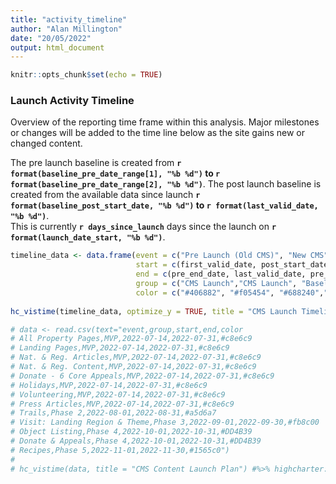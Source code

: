 ```yaml
---
title: "activity_timeline"
author: "Alan Millington"
date: "20/05/2022"
output: html_document
---
```


```r
knitr::opts_chunk$set(echo = TRUE)
```

### Launch Activity Timeline

Overview of the reporting time frame within this analysis. Major milestones or changes will be added to the time line below as the site gains new or changed content.

The pre launch baseline is created from **`r format(baseline_pre_date_range[1], "%b %d")` to `r format(baseline_pre_date_range[2], "%b %d")`**.
The post launch baseline is created from the available data since launch **`r format(baseline_post_start_date, "%b %d")` to `r format(last_valid_date, "%b %d")`**.  
This is currently **`r days_since_launch`** days since the launch on **`r format(launch_date_start, "%b %d")`**.

```r
timeline_data <- data.frame(event = c("Pre Launch (Old CMS)", "New CMS", "Pre Baseline", "Post Baseline"),
                            start = c(first_valid_date, post_start_date, pre_end_date_30, baseline_post_start_date),
                            end = c(pre_end_date, last_valid_date, pre_end_date, last_valid_date),
                            group = c("CMS Launch","CMS Launch", "Baseline", "Baseline"),
                            color = c("#406882", "#f05454", "#688240","#688240"))
                            
hc_vistime(timeline_data, optimize_y = TRUE, title = "CMS Launch Timeline - GANTT") %>% highcharter::hc_size(height = 250) 

# data <- read.csv(text="event,group,start,end,color
# All Property Pages,MVP,2022-07-14,2022-07-31,#c8e6c9
# Landing Pages,MVP,2022-07-14,2022-07-31,#c8e6c9
# Nat. & Reg. Articles,MVP,2022-07-14,2022-07-31,#c8e6c9
# Nat. & Reg. Content,MVP,2022-07-14,2022-07-31,#c8e6c9
# Donate - 6 Core Appeals,MVP,2022-07-14,2022-07-31,#c8e6c9
# Holidays,MVP,2022-07-14,2022-07-31,#c8e6c9
# Volunteering,MVP,2022-07-14,2022-07-31,#c8e6c9
# Press Articles,MVP,2022-07-14,2022-07-31,#c8e6c9
# Trails,Phase 2,2022-08-01,2022-08-31,#a5d6a7
# Visit: Landing Region & Theme,Phase 3,2022-09-01,2022-09-30,#fb8c00
# Object Listing,Phase 4,2022-10-01,2022-10-31,#DD4B39
# Donate & Appeals,Phase 4,2022-10-01,2022-10-31,#DD4B39
# Recipes,Phase 5,2022-11-01,2022-11-30,#1565c0")
#                            
# hc_vistime(data, title = "CMS Content Launch Plan") #%>% highcharter::hc_size(height = 500)


```

